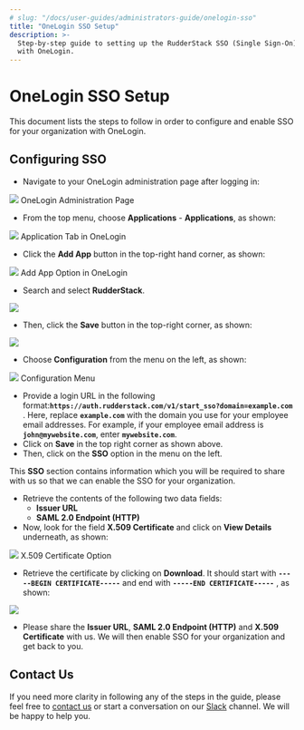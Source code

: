 ```yaml
---
# slug: "/docs/user-guides/administrators-guide/onelogin-sso"
title: "OneLogin SSO Setup"
description: >-
  Step-by-step guide to setting up the RudderStack SSO (Single Sign-On) feature
  with OneLogin.
---
```


# OneLogin SSO Setup

This document lists the steps to follow in order to configure and enable SSO for your organization with OneLogin.

## Configuring SSO

- Navigate to your OneLogin administration page after logging in:

<img src="../../../images/assets/1 (11).png" />
<span class="imageTitle">OneLogin Administration Page</span>

- From the top menu, choose **Applications** - **Applications**, as shown:

<img src="../../../images/assets/2 (6).png" />
<span class="imageTitle">Application Tab in OneLogin</span>

- Click the **Add App** button in the top-right hand corner, as shown:

<img src="../../../images/assets/3 (2) (1).png" />
<span class="imageTitle">Add App Option in OneLogin</span>

- Search and select **RudderStack**.

<img src="../../../images/assets/image (58).png" />

- Then, click the **Save** button in the top-right corner, as shown:

<img src="../../../images/assets/4 (4).png" />

- Choose **Configuration** from the menu on the left, as shown:

<img src="../../../images/assets/image (32).png" />
<span class="imageTitle">Configuration Menu</span>

- Provide a login URL in the following format:**`https://auth.rudderstack.com/v1/start_sso?domain=example.com`** . Here, replace **`example.com`** with the domain you use for your employee email addresses. For example, if your employee email address is **`john@mywebsite.com`**, enter **`mywebsite.com`**.
- Click on **Save** in the top right corner as shown above.
- Then, click on the **SSO** option in the menu on the left.

<div class="successBlock">

  This **SSO** section contains information which you will be required to share
  with us so that we can enable the SSO for your organization.
</div>

- Retrieve the contents of the following two data fields:
  - **Issuer URL**
  - **SAML 2.0 Endpoint \(HTTP\)**
- Now, look for the field **X.509 Certificate** and click on **View Details** underneath, as shown:

<img src="../../../images/assets/image (35).png" />
<span class="imageTitle">X.509 Certificate Option</span>

- Retrieve the certificate by clicking on **Download**. It should start with **`-----BEGIN CERTIFICATE-----`** and end with **`-----END CERTIFICATE-----`** , as shown:

<img src="../../../images/assets/5 (8) (1) (1).png" />

- Please share the **Issuer URL**, **SAML 2.0 Endpoint \(HTTP\)** and **X.509 Certificate** with us. We will then enable SSO for your organization and get back to you.

## Contact Us

If you need more clarity in following any of the steps in the guide, please feel free to [contact us](mailto:%20docs@rudderstack.com) or start a conversation on our [Slack](https://rudderstack.com/join-rudderstack-slack-community) channel. We will be happy to help you.
